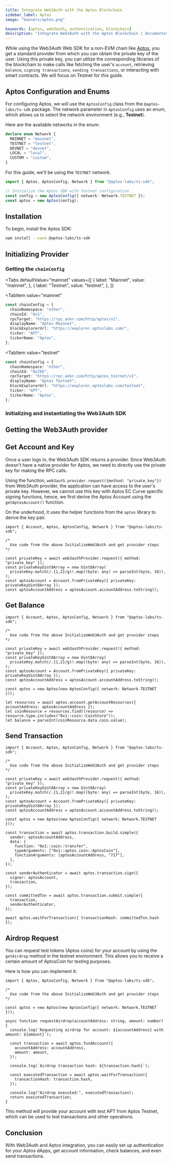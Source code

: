 ```yaml
---
title: Integrate Web3Auth with the Aptos Blockchain
sidebar_label: Aptos
image: "banners/aptos.png"

keywords: [aptos, web3auth, authentication, blockchain]
description: "Integrate Web3Auth with the Aptos Blockchain | Documentation - Web3Auth"
---
```



While using the Web3Auth Web SDK for a non-EVM chain like [Aptos](https://aptos.dev/), you get a
standard provider from which you can obtain the private key of the user. Using this private key, you
can utilize the corresponding libraries of the blockchain to make calls like fetching the user's
`account`, retrieving `balance`, `signing transactions`, `sending transactions`, or interacting with
smart contracts. We will focus on Testnet for this guide.

## Aptos Configuration and Enums

For configuring Aptos, we will use the `AptosConfig` class from the `@aptos-labs/ts-sdk` package.
The network parameter in `AptosConfig` uses an enum, which allows us to select the network
environment (e.g., **Testnet**).

Here are the available networks in the enum:

```typescript
declare enum Network {
  MAINNET = "mainnet",
  TESTNET = "testnet",
  DEVNET = "devnet",
  LOCAL = "local",
  CUSTOM = "custom",
}
```

For this guide, we'll be using the `TESTNET` network.

```typescript
import { Aptos, AptosConfig, Network } from "@aptos-labs/ts-sdk";

// Initialize the Aptos SDK with Testnet configuration
const config = new AptosConfig({ network: Network.TESTNET });
const aptos = new Aptos(config);
```

## Installation

To begin, install the Aptos SDK:

```bash npm2yarn
npm install --save @aptos-labs/ts-sdk
```

## Initializing Provider

### Getting the `chainConfig`

<Tabs
 defaultValue="mainnet"
  values={[
    { label: "Mainnet", value: "mainnet", },
    { label: "Testnet", value: "testnet", },
  ]}
>
<TabItem
  value="mainnet"
>

```typescript
const chainConfig = {
  chainNamespace: "other",
  chainId: "0x1",
  rpcTarget: "https://rpc.ankr.com/http/aptos/v1",
  displayName: "Aptos Mainnet",
  blockExplorerUrl: "https://explorer.aptoslabs.com/",
  ticker: "APT",
  tickerName: "Aptos",
};
```

</TabItem>

<TabItem
  value="testnet"
>

```typescript
const chainConfig = {
  chainNamespace: "other",
  chainId: "0x7E6",
  rpcTarget: "https://rpc.ankr.com/http/aptos_testnet/v1",
  displayName: "Aptos Testnet",
  blockExplorerUrl: "https://explorer.aptoslabs.com/testnet",
  ticker: "APT",
  tickerName: "Aptos",
};
```

</TabItem>
</Tabs>

### Initializing and instantiating the Web3Auth SDK

<InitializeWeb3Auth />

## Getting the Web3Auth provider

<GetWeb3AuthProvider />

## Get Account and Key

Once a user logs in, the Web3Auth SDK returns a provider. Since Web3Auth doesn't have a native
provider for Aptos, we need to directly use the private key for making the RPC calls.

Using the function, `web3auth.provider.request({method: "private_key"})` from Web3Auth provider, the
application can have access to the user's private key. However, we cannot use this key with Aptos EC
Curve specific signing functions, hence, we first derive the Aptos Account using the
`getAptosAccount()` function.

On the underhood, it uses the helper functions from the `aptos` library to derive the key pair.

```tsx
import { Account, Aptos, AptosConfig, Network } from "@aptos-labs/ts-sdk";

/*
  Use code from the above InitializeWeb3Auth and get provider steps
*/

const privateKey = await web3authProvider.request({ method: "private_key" });
const privateKeyUint8Array = new Uint8Array(
  privateKey.match(/.{1,2}/g)!.map((byte: any) => parseInt(byte, 16)),
);
const aptosAccount = Account.fromPrivateKey({ privateKey: privateKeyUint8Array });
const aptosAccountAddress = aptosAccount.accountAddress.toString();
```

## Get Balance

```tsx
import { Account, Aptos, AptosConfig, Network } from "@aptos-labs/ts-sdk";

/*
  Use code from the above InitializeWeb3Auth and get provider steps
*/

const privateKey = await web3authProvider.request({ method: "private_key" });
const privateKeyUint8Array = new Uint8Array(
  privateKey.match(/.{1,2}/g)!.map((byte: any) => parseInt(byte, 16)),
);
const aptosAccount = Account.fromPrivateKey({ privateKey: privateKeyUint8Array });
const aptosAccountAddress = aptosAccount.accountAddress.toString();

const aptos = new Aptos(new AptosConfig({ network: Network.TESTNET }));

let resources = await aptos.account.getAccountResources({ accountAddress: aptosAccountAddress });
let coinResource = resources.find((resource) => resource.type.includes("0x1::coin::CoinStore"));
let balance = parseInt(coinResource.data.coin.value);
```

## Send Transaction

```tsx
import { Account, Aptos, AptosConfig, Network } from "@aptos-labs/ts-sdk";

/*
  Use code from the above InitializeWeb3Auth and get provider steps
*/

const privateKey = await web3authProvider.request({ method: "private_key" });
const privateKeyUint8Array = new Uint8Array(
  privateKey.match(/.{1,2}/g)!.map((byte: any) => parseInt(byte, 16)),
);
const aptosAccount = Account.fromPrivateKey({ privateKey: privateKeyUint8Array });
const aptosAccountAddress = aptosAccount.accountAddress.toString();

const aptos = new Aptos(new AptosConfig({ network: Network.TESTNET }));

const transaction = await aptos.transaction.build.simple({
  sender: aptosAccountAddress,
  data: {
    function: "0x1::coin::transfer",
    typeArguments: ["0x1::aptos_coin::AptosCoin"],
    functionArguments: [aptosAccountAddress, "717"],
  },
});

const senderAuthenticator = await aptos.transaction.sign({
  signer: aptosAccount,
  transaction,
});

const committedTxn = await aptos.transaction.submit.simple({
  transaction,
  senderAuthenticator,
});

await aptos.waitForTransaction({ transactionHash: committedTxn.hash });
```

## Airdrop Request

You can request test tokens (Aptos coins) for your account by using the `getAirdrop` method in the
testnet environment. This allows you to receive a certain amount of AptosCoin for testing purposes.

Here is how you can implement it:

```tsx
import { Aptos, AptosConfig, Network } from "@aptos-labs/ts-sdk";

/*
  Use code from the above InitializeWeb3Auth and get provider steps
*/

const aptos = new Aptos(new AptosConfig({ network: Network.TESTNET }));

async function requestAirdrop(accountAddress: string, amount: number) {
  console.log(`Requesting airdrop for account: ${accountAddress} with amount: ${amount}`);

  const transaction = await aptos.fundAccount({
    accountAddress: accountAddress,
    amount: amount,
  });

  console.log(`Airdrop transaction hash: ${transaction.hash}`);

  const executedTransaction = await aptos.waitForTransaction({
    transactionHash: transaction.hash,
  });

  console.log("Airdrop executed:", executedTransaction);
  return executedTransaction;
}
```

This method will provide your account with test APT from Aptos Testnet, which can be used to test
transactions and other operations.

## Conclusion

With Web3Auth and Aptos integration, you can easily set up authentication for your Aptos dApps, get
account information, check balances, and even send transactions.
